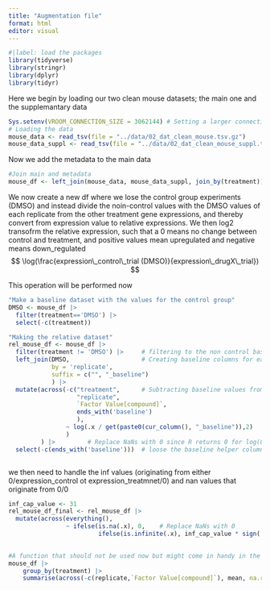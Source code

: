 ```yaml
---
title: "Augmentation file"
format: html
editor: visual
---
```


```r
#|label: load the packages
library(tidyverse)
library(stringr)
library(dplyr)
library(tidyr)
```

Here we begin by loading our two clean mouse datasets; the main one and the supplemantary data

```r
Sys.setenv(VROOM_CONNECTION_SIZE = 3062144) # Setting a larger connection buffer to be able to load the data
# Loading the data
mouse_data <- read_tsv(file = "../data/02_dat_clean_mouse.tsv.gz")
mouse_data_suppl <- read_tsv(file = "../data/02_dat_clean_mouse_suppl.tsv.gz")
```
Now we add the metadata to the main data
```r
#Join main and metadata
mouse_df <- left_join(mouse_data, mouse_data_suppl, join_by(treatment))
```


We now create a new df where we lose the control group experiments (DMSO) and instead divide the noin-control values with the DMSO values of each replicate from the other treatment gene expressions, and thereby convert from expression value to relative expressions. We then log2 transofrm the relative expression, such that a 0 means no change between control and treatment, and positive values mean upregulated and negative means down_regulated
$$
\log(\frac{expression\_control\_trial (DMSO)}{expression\_drugX\_trial})
$$

This operation will be performed now
```r
"Make a baseline dataset with the values for the control group"
DMSO <- mouse_df |> 
  filter(treatment=='DMSO') |> 
  select(-c(treatment))

"Making the relative dataset"
rel_mouse_df <- mouse_df |> 
  filter(treatment != 'DMSO') |>     # filtering to the non control baseline values
  left_join(DMSO,                    # Creating baseline columns for each gene with the baseline values for each replicate 
            by = 'replicate', 
            suffix = c("", "_baseline")
            ) |> 
  mutate(across(-c("treatment",      # Subtracting baseline values from the original gene columns
                   "replicate", 
                   `Factor Value[compound]`, 
                   ends_with('baseline')
                   ),
                ~ log(.x / get(paste0(cur_column(), "_baseline")),2)
                )
         ) |>         # Replace NaNs with 0 since R returns 0 for log(0/0,2)
  select(-c(ends_with('baseline')))  # loose the baseline helper columns



```
we then need to handle the inf values (originating from either 0/expression_control ot expression_treatmnet/0) and nan values that originate from 0/0
```r
inf_cap_value <- 31
rel_mouse_df_final <- rel_mouse_df |> 
  mutate(across(everything(), 
                ~ ifelse(is.na(.x), 0,    # Replace NaNs with 0
                         ifelse(is.infinite(.x), inf_cap_value * sign(.x), .x)))) # Cap Inf and -Inf relative expression
  
```

















```r
#A function that should not be used now but might come in handy in the analysis to get the mean across the repetitions
mouse_df |> 
    group_by(treatment) |> 
    summarise(across(-c(replicate,`Factor Value[compound]`), mean, na.rm = TRUE))
  
```






